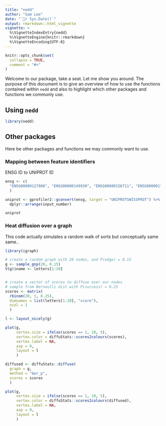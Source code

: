 ```yaml
---
title: "nedd"
author: "Sam Lee"
date: "`r Sys.Date()`"
output: rmarkdown::html_vignette
vignette: >
  %\VignetteIndexEntry{nedd}
  %\VignetteEngine{knitr::rmarkdown}
  %\VignetteEncoding{UTF-8}
---
```


```r
knitr::opts_chunk$set(
  collapse = TRUE,
  comment = "#>"
)
```

Welcome to our package, take a seat. Let me show you around. The purpose of this document is to give an overview of how to use the functions contained within `nedd` and also to highlight which other packages and functions we commonly use.

## Using `nedd`

```r
library(nedd)
```


## Other packages

Here be other packages and functions we may commonly want to use.

### Mapping between feature identifiers

ENSG ID to UNIPROT ID

```r
ensg <- c(
  "ENSG00000127080", "ENSG00000149930", "ENSG00000156711", "ENSG00000170464"
  )

uniprot <- gprofiler2::gconvert(ensg, target = "UNIPROTSWISSPROT") %>%
  dplyr::arrange(input_number)

uniprot

```

### Heat diffusion over a graph

This code actually simulates a random walk of sorts but conceptually same same.. 

```r
library(igraph)

# create a random graph with 20 nodes, and P(edge) = 0.15
g <- sample_gnp(20, 0.15)
V(g)$name <- letters[1:20]


# create a vector of scores to diffuse over our nodes
# sample from Bernoulli dist with P(success) = 0.25
scores <- matrix(
  rbinom(20, 1, 0.25),
  dimnames = list(letters[1:20], "score"),
  ncol = 1
  )

l <- layout_nicely(g)

plot(g,
     vertex.size = ifelse(scores == 1, 10, 5),
     vertex.color = diffuStats::scores2colours(scores),
     vertex.label = NA,
     asp = 0,
     layout = l
     )

diffused <- diffuStats::diffuse(
  graph = g,
  method = "ber_p",
  scores = scores
  )

plot(g,
     vertex.size = ifelse(scores == 1, 10, 5),
     vertex.color = diffuStats::scores2colours(diffused),
     vertex.label = NA,
     asp = 0,
     layout = l
     )

```
